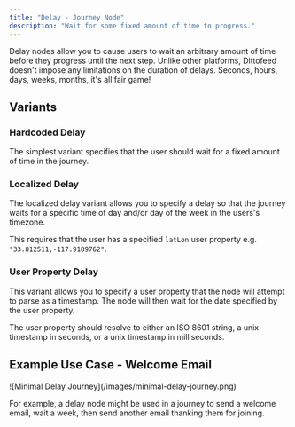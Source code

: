 ```yaml
---
title: "Delay - Journey Node"
description: "Wait for some fixed amount of time to progress."
---
```


Delay nodes allow you to cause users to wait an arbitrary amount of time before they progress until the next step. Unlike other platforms, Dittofeed doesn't impose any limitations on the duration of delays. Seconds, hours, days, weeks, months, it's all fair game!

## Variants

### Hardcoded Delay

The simplest variant specifies that the user should wait for a fixed amount of time in the journey.

### Localized Delay

The localized delay variant allows you to specify a delay so that the journey waits for a specific time of day and/or day of the week in the users's timezone.

This requires that the user has a specified `latLon` user property e.g. `"33.812511,-117.9189762"`.

### User Property Delay

This variant allows you to specify a user property that the node will attempt to parse as a timestamp. The node will then wait for the date specified by the user property.

The user property should resolve to either an ISO 8601 string, a unix timestamp in seconds, or a unix timestamp in milliseconds.

## Example Use Case - Welcome Email

<Frame>
![Minimal Delay Journey](/images/minimal-delay-journey.png)
</Frame>

For example, a delay node might be used in a journey to send a welcome email, wait a week, then send another email thanking them for joining.
